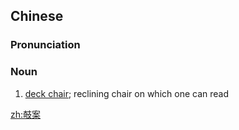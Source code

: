 ==Chinese==
{{zh-forms}}

===Pronunciation===
{{zh-pron
|m=qī'àn
|c=kei1 on3
|cat=n
}}

===Noun===
{{zh-noun}}

# [[deck chair]]; reclining chair on which one can read

[[zh:攲案]]